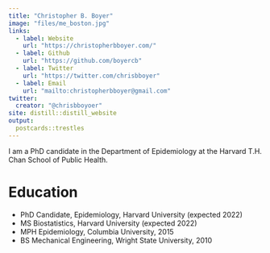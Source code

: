 ```yaml
---
title: "Christopher B. Boyer"
image: "files/me_boston.jpg"
links:
  - label: Website
    url: "https://christopherbboyer.com/"
  - label: Github
    url: "https://github.com/boyercb"
  - label: Twitter
    url: "https://twitter.com/chrisbboyer"
  - label: Email
    url: "mailto:christopherbboyer@gmail.com"
twitter:
  creator: "@chrisbboyoer"
site: distill::distill_website
output:
  postcards::trestles
---
```


I am a PhD candidate in the Department of Epidemiology at the Harvard T.H. Chan School of Public Health.

# Education

 - PhD Candidate, Epidemiology, Harvard University  (expected 2022)
 - MS Biostatistics, Harvard University (expected 2022)
 - MPH Epidemiology, Columbia University, 2015
 - BS Mechanical Engineering, Wright State University, 2010